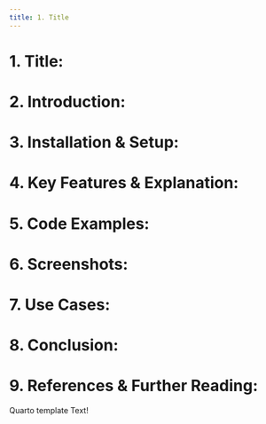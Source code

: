 ```yaml
---
title: 1. Title
---
```


# 1. Title:

# 2. Introduction:

# 3. Installation & Setup:

# 4. Key Features & Explanation:

# 5. Code Examples:

# 6. Screenshots:

# 7. Use Cases:

# 8. Conclusion:

# 9. References & Further Reading:

Quarto template Text!
